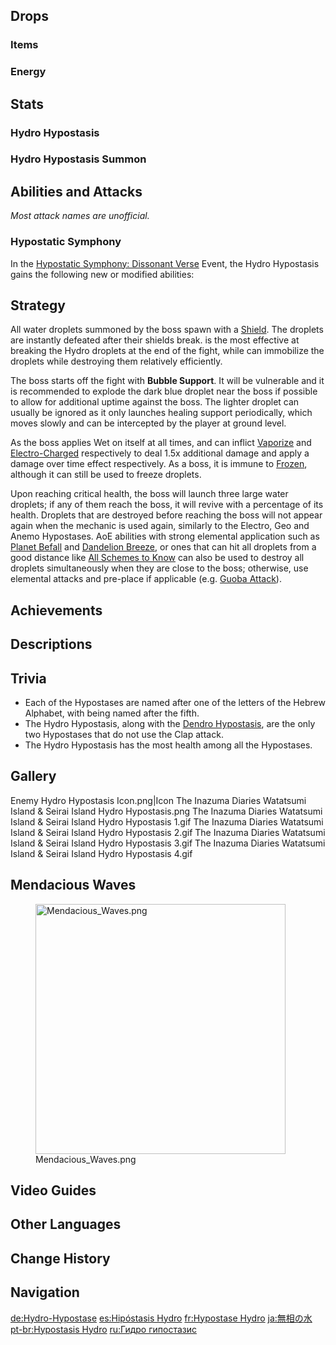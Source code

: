 {{Enemy Infobox
|title    = He
|image    = Enemy Hydro Hypostasis.png
|dmgtype  = Hydro
|weakpoint = no
|type     = Normal Bosses
|family   = Elemental Lifeforms
|group    = Hypostases
|location = [[Suigetsu Pool]], [[Watatsumi Island]], [[Inazuma]]
|ability1 = Healing
|ability2 = Invincibility Frames
|ability3 = Pushing Vacuum Field
|drops    = Dew of Repudiation
}}
{{Enemy Intro}}

==Drops==
===Items===
{{World Boss Rewards
|gem         = Varunada Lazurite
|exclusive   = Dew of Repudiation
|sets        = Berserker,Instructor,The Exile,Prayers for Destiny
}}

===Energy===
{{Energy Drops
|type  = Hydro
|hp1   = 66
|o1    = 1
|hp2   = 33
|o2    = 1
|hp3   = 0
|p3    = 2
}}

==Stats==
===Hydro Hypostasis===
{{Enemy Stats
|hydro_res    = Immune
|atk_ratio    = 9
|hp_ratio     = 9
|hp_type      = 1
}}

===Hydro Hypostasis Summon===
{{Enemy Stats
|atk_ratio    = 2.8
|hide_hp      = 1
|hide_def     = 1
|hide_res     = 1
}}

==Abilities and Attacks==
''Most attack names are unofficial.''
{{Enemy Attacks
|name_1 = Bubble Support
|desc_1 = Draws in water and then jiggles around in a bubble before exploding, dealing '''100% ATK''' as {{Color|AoE Hydro DMG}} launching two smaller bubbles towards different directions which transform into slime-like 'Water Droplets' which can be destroyed. If one droplet is already present, it will only summon the other droplet.
* The dark blue droplet will approach the player, and explode when destroyed with [[Elemental Reactions]] or when close to the player, dealing '''100% Droplet's ATK''' as {{Color|AoE Hydro DMG}}. If the Hydro Hypostasis caught inside the explosion's AoE, it will be forced to expose its core for a period of time.
* The light blue droplet will periodically generate a [[healing]] orb that travels slowly towards the Hypostasis. If the healing orb reaches the boss, it will heal the boss for '''10%''' of its Max [[HP]]. The player can intercept the healing orbs to recover '''50%''' of their Max HP and prevent them from healing the boss.
<table class="wikitable mw-collapsible mw-collapsed"><!--
-->  <tr><!--
-->    <th>Water Droplet Shield Data</th><!--
-->  </tr><!--
-->  <tr><!--
-->    <td>{{Elemental Shield Data|Hydro|1|Healing Water Droplet}}
{{Elemental Shield Data|Hydro|2|Exploding Water Droplet}}</td><!--
-->  </tr><!--
--></table>
|strat_1 = Lure the dark blue droplet to detonate next to the Hypostasis to quickly create a window of vulnerability.

|name_2 = Twisting Vortex
|desc_2 = Transforms into a twisting serpentine form that spirals around vertically before diving into the ground dealing '''33.3% ATK''' as {{Color|AoE Hydro DMG}}, and causes bubbles to rise from the ground all around for a while after. Upon contact with a player, a bubble deals '''66.6% ATK''' as {{Color|Hydro DMG}} and traps the player temporarily.

|name_3 = Dolphin Dive
|desc_3 = Dives into the ground before turning into a pod of Dolphins, which leap towards the player in a curved trajectory, dealing '''100% ATK''' as {{Color|AoE Hydro DMG}}.

|name_4 = Rainstorm Maelstrom
|desc_4 = Transforms into a twister while summoning three rainy fields that deal '''33.3% ATK''' as {{Color|AoE Hydro DoT}}.

|name_5 = Rolling Waves
|desc_5 = Dives into the ground before transforming into a single large cube while calling rolling waves from the edges of the arena to roll in towards it, dealing '''66.6% ATK''' as {{Color|Hydro DMG}} on contact, before causing a large splash at the end dealing '''100% ATK''' {{Color|AoE Hydro DMG}}.

|name_6 = Dolphin Show
|desc_6 = Creates a summoning and continuously cause dolphins to emerge from the ground all around dealing '''66.6% ATK''' as {{Color|AoE Hydro DMG}} on appearance and '''16.6% ATK''' as {{Color|AoE Hydro DMG}} on landing. During this attack, the Hypostasis' core is exposed.

|name_7 = Wave Slam
|desc_7 = Transforms into a ray and slaps the ground releasing bursts of water in a line ahead. The initial slap deals '''66.6% ATK''' as {{Color|AoE Hydro DMG}}, the subsequent bursts deal '''33.3% ATK''' or '''16.6% ATK''' as {{Color|AoE Hydro DMG}}.

|name_8 = Droplet Aid
|desc_8 = When HP is low (approx. 5%), dives into the ground to warp to the center of the arena and summon three large 'Water Droplets' which will slowly head towards the boss. If the droplets are not defeated in time, they will touch the boss and heal it. Droplets that are defeated will not reappear the next time the boss uses this ability. The player can also prevent the Droplets from reaching the Hydro Hypostasis by blocking them with [[Geo Constructs]] or by [[Displacement|knocking]] them back.
{{Elemental Shield Data|Hydro|2|Water Droplet}}
|strat_8 = Bring {{Dendro}} or {{Cryo}} characters to easily destroy the droplets. Certain AoE skills can also destroy all three droplets simultaneously when they are near each other, such as [[Jean]]'s [[Dandelion Breeze|Elemental Burst]] activation and [[Yun Jin]]'s fully-charged [[Opening Flourish|Elemental Skill]].
}}

===Hypostatic Symphony===
In the [[Hypostatic Symphony: Dissonant Verse]] Event, the Hydro Hypostasis gains the following new or modified abilities:
{{Enemy Attacks
|enemy = Hydro Hypostasis Event

|name_1 = Bubble Support
|desc_1 = <!--
--><ul><!--
--><li>The exploding droplet's shield durability is increased and even further increased in Extreme difficulty. Its explosion AoE is increased.</li><!--
--><li>The healing droplet's shield durability is increased in Extreme difficulty. Its healing amount for the Hypostasis and for players are increased to '''30%''' and '''60%''' of Max HP respectiely.</li><!--
--><li>An additional droplet will spawn. This droplet will chase after the player by bouncing and deals '''100% Droplet's ATK''' as {{Color|AoE Hydro DMG}} each time it lands.</li><!--
--></ul>
<table class="wikitable mw-collapsible mw-collapsed"><!--
-->  <tr><!--
-->    <th>Water Droplet Shield Data</th><!--
-->  </tr><!--
-->  <tr><!--
-->    <td>{{Elemental Shield Data|Hydro|4|Healing Water Droplet, Event Extreme Difficulty}}
{{Elemental Shield Data|Hydro|2|Exploding Water Droplet, Event}}
{{Elemental Shield Data|Hydro|3|Exploding Water Droplet, Event Extreme Difficulty}}
{{Elemental Shield Data|Hydro|2|Bouncing Water Droplet}}
{{Elemental Shield Data|Hydro|4|Bouncing Water Droplet, Extreme Difficulty}}</td><!--
-->  </tr><!--
--></table>
|caption_1 = Additional Droplet

|name_2 = Dolphin Dive
|desc_2 = This attack will be used 3 times in a row

|name_3 = Rainstorm Maelstrom
|desc_3 = Summons 5 rainy fields instead of 3.

|name_4 = Wave Slam
|desc_4 = Produces 3 lines of explosions instead of 1.

|name_5 = Droplet Aid
|desc_5 = The droplets' shield durability is increased in Extreme difficulty.
{{Elemental Shield Data|Hydro|3|Revival Water Droplet, Event Extreme Difficulty}}
}}

==Strategy==
All water droplets summoned by the boss spawn with a {{Hydro}} [[Shield]]. The droplets are instantly defeated after their shields break. {{Dendro}} is the most effective at breaking the Hydro droplets at the end of the fight, while {{Cryo}} can immobilize the droplets while destroying them relatively efficiently.

The boss starts off the fight with '''Bubble Support'''. It will be vulnerable and it is recommended to explode the dark blue droplet near the boss if possible to allow for additional uptime against the boss. The lighter droplet can usually be ignored as it only launches healing support periodically, which moves slowly and can be intercepted by the player at ground level.

As the boss applies Wet on itself at all times, {{Pyro}} and {{Electro}} can inflict [[Vaporize]] and [[Electro-Charged]] respectively to deal 1.5x additional damage and apply a damage over time effect respectively. As a boss, it is immune to [[Frozen]], although it can still be used to freeze droplets.

Upon reaching critical health, the boss will launch three large water droplets; if any of them reach the boss, it will revive with a percentage of its health. Droplets that are destroyed before reaching the boss will not appear again when the mechanic is used again, similarly to the Electro, Geo and Anemo Hypostases. AoE abilities with strong elemental application such as [[Planet Befall]] and [[Dandelion Breeze]], or ones that can hit all droplets from a good distance like [[All Schemes to Know]] can also be used to destroy all droplets simultaneously when they are close to the boss; otherwise, use elemental attacks and pre-place if applicable (e.g. [[Guoba Attack]]).

==Achievements==
{{Achievement Topic Table|topic=Hydro Hypostasis|requirements=1}}

==Descriptions==
{{Description|Code Name: He. A high-purity [[Hydro]] entity.<br />Hypostases have strong rejection properties, and will mercilessly expel any that test them.<br />The logic behind such behavior remains a mystery.|[[Adventurer Handbook]]}}
{{Description|Code Name: He. A high-purity Hydro entity.<br />Hypostases have strong rejection properties, and will mercilessly expel any that test them.<br />Its rejection behavior even extends to natural elements.|[[Archive]]}}

==Trivia==
* Each of the Hypostases are named after one of the letters of the Hebrew Alphabet, with {{Lang|"He"|he=ה|he_rm=He}} being named after the fifth.
* The Hydro Hypostasis, along with the [[Dendro Hypostasis]], are the only two Hypostases that do not use the Clap attack.
* The Hydro Hypostasis has the most health among all the Hypostases.

==Gallery==
<gallery>
Enemy Hydro Hypostasis Icon.png|Icon
The Inazuma Diaries Watatsumi Island & Seirai Island Hydro Hypostasis.png
The Inazuma Diaries Watatsumi Island & Seirai Island Hydro Hypostasis 1.gif
The Inazuma Diaries Watatsumi Island & Seirai Island Hydro Hypostasis 2.gif
The Inazuma Diaries Watatsumi Island & Seirai Island Hydro Hypostasis 3.gif
The Inazuma Diaries Watatsumi Island & Seirai Island Hydro Hypostasis 4.gif
</gallery>

==Mendacious Waves==
{{Description|Deceitful waters swirl in silence on one of Inazuma's westerly islands like an omen of disaster.<br />Defeat the Hydro Hypostasis hiding in this secret place and quell its foul waves.}}
[[File:Mendacious Waves.png|400px]]

==Video Guides==
{{EVT
|video1   = https://youtu.be/OAgim2QZJSY
|caption1 = Hydro Hypostasis Location

|video2   = https://youtu.be/SzdVTlcJNQo
|caption2 = Easy Hydro Hypostasis Boss Guide
}}

==Other Languages==
{{Other Languages
|en      = Hydro Hypostasis
|zhs     = 无相之水
|zhs_rm  = Wúxiàng zhī Shuǐ
|zht     = 無相之水
|zht_rm  = Wúxiàng zhī Shuǐ
|zh_tl   = Signless Water
|ja      = {{Rubi|無|む|相|そう|の|&nbsp;|水|みず}}
|ja_rm   = Musou no Mizu
|ja_tl   = Signless Water
|ko      = {{tt|무상|無相}}의 물
|ko_rm   = Musang-ui Mul
|ko_tl   = Signless Water
|es      = Hipostasis Hydro
|es_tl   = Hydro Hypostasis
|fr      = Hypostase Hydro
|fr_tl   = Hydro Hypostasis
|ru      = Гидро гипостазис
|ru_tl   = Hydro Hypostasis
|th      = Hydro Hypostasis
|vi      = {{tt|Thủy|水}} {{tt|Nguyên Bản|原本}}
|vi_tl   = The Original Water
|de      = Hydro-Hypostase
|de_tl   = Hydro Hypostasis
|id      = Hydro Hypostasis
|pt      = Hypostasis Hydro
|pt_tl   = Hydro Hypostasis
|tr      = Su Hipostazı
|tr_tl   = 
|it      = Ipostasi di Hydro
|it_tl   = 
}}

==Change History==
{{Change History|2.1}}

==Navigation==
{{Enemy Navbox|type=bosses}}

[[de:Hydro-Hypostase]]
[[es:Hipóstasis Hydro]]
[[fr:Hypostase Hydro]]
[[ja:無相の水]]
[[pt-br:Hypostasis Hydro]]
[[ru:Гидро гипостазис]]